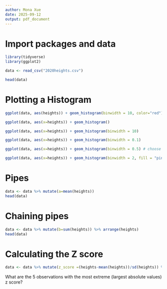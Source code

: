 ```yaml
---
author: Mona Xue
date: 2025-09-12
output: pdf_document
---
```

# Import packages and data

```r
library(tidyverse)
library(ggplot2)

data <- read_csv("2020heights.csv")
```

```r
head(data)

```
# Plotting a Histogram

```r

ggplot(data, aes(heights)) + geom_histogram(binwidth = 10, color="red")

ggplot(data, aes(x=heights)) + geom_histogram()

ggplot(data, aes(x=heights)) + geom_histogram(binwidth = 10)

ggplot(data, aes(x=heights)) + geom_histogram(binwidth = 0.1)

ggplot(data, aes(x=heights)) + geom_histogram(binwidth = 0.5) # choose your own binwidth

ggplot(data, aes(x=heights)) + geom_histogram(binwidth = 2, fill = "pink", color="red")

```
# Pipes
```r

data <- data %>% mutate(a=mean(heights))
head(data)

```

# Chaining pipes
```r

data <- data %>% mutate(b=sum(heights)) %>% arrange(heights)
head(data)

```

# Calculating the Z score
```r

data <- data %>% mutate(z_score =(heights-mean(heights))/sd(heights)) %>% arrange(abs(z_score))

```

What are the 5 observations with the most extreme (largest absolute values) z score?
